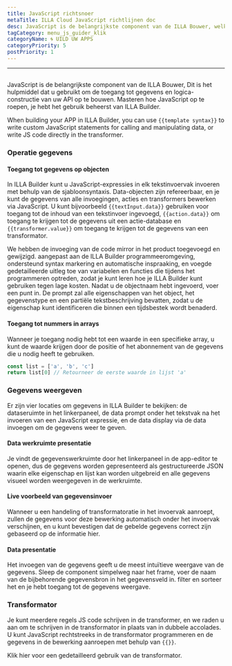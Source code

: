 ```yaml
---
title: JavaScript richtsnoer
metaTitle: ILLA Cloud JavaScript richtlijnen doc
desc: JavaScript is de belangrijkste component van de ILLA Bouwer, welke het hulpmiddel is dat u gebruikt om de toegang tot gegevens en logica-constructie van uw APP te bouwen
tagCategory: menu_js_guider_klik
categoryName: 🌀 UILD UW APPS
categoryPriority: 5
postPriority: 1
---
```


* * *

## <Heading hidden>JavaScript Guider</Heading>

JavaScript is de belangrijkste component van de ILLA Bouwer, Dit is het hulpmiddel dat u gebruikt om de toegang tot gegevens en logica-constructie van uw API op te bouwen. Masteren hoe JavaScript op te roepen, je hebt het gebruik beheerst van ILLA Builder.

When building your APP in ILLA Builder, you can use `{{template syntax}}` to write custom JavaScript statements for calling and manipulating data, or write JS code directly in the transformer.

### Operatie gegevens

#### Toegang tot gegevens op objecten

In ILLA Builder kunt u JavaScript-expressies in elk tekstinvoervak invoeren met behulp van de sjabloonsyntaxis. Data-objecten zijn refereerbaar, en je kunt de gegevens van alle invoegingen, acties en transformers bewerken via JavaScript. U kunt bijvoorbeeld `{{textInput.data}}` gebruiken voor toegang tot de inhoud van een tekstinvoer ingevoegd, `{{action.data}}` om toegang te krijgen tot de gegevens uit een actie-database en `{{transformer.value}}` om toegang te krijgen tot de gegevens van een transformator.

We hebben de invoeging van de code mirror in het product toegevoegd en gewijzigd. aangepast aan de ILLA Builder programmeeromgeving, ondersteund syntax markering en automatische inspraaking, en voegde gedetailleerde uitleg toe van variabelen en functies die tijdens het programmeren optreden, zodat je kunt leren hoe je ILLA Builder kunt gebruiken tegen lage kosten. Nadat u de objectnaam hebt ingevoerd, voer een punt in. De prompt zal alle eigenschappen van het object, het gegevenstype en een partiële tekstbeschrijving bevatten, zodat u de eigenschap kunt identificeren die binnen een tijdsbestek wordt benaderd.

#### Toegang tot nummers in arrays

Wanneer je toegang nodig hebt tot een waarde in een specifieke array, u kunt de waarde krijgen door de positie of het abonnement van de gegevens die u nodig heeft te gebruiken.

```javascript
const list = ['a', 'b', 'c']
return list[0] // Retourneer de eerste waarde in lijst 'a'
```

### Gegevens weergeven

Er zijn vier locaties om gegevens in ILLA Builder te bekijken: de dataseruimte in het linkerpaneel, de data prompt onder het tekstvak na het invoeren van een JavaScript expressie, en de data display via de data invoegen om de gegevens weer te geven.

#### Data werkruimte presentatie

Je vindt de gegevenswerkruimte door het linkerpaneel in de app-editor te openen, dus de gegevens worden gepresenteerd als gestructureerde JSON waarin elke eigenschap en lijst kan worden uitgebreid en alle gegevens visueel worden weergegeven in de werkruimte.

[//]: # "[图片]"

#### Live voorbeeld van gegevensinvoer

Wanneer u een handeling of transformatoratie in het invoervak aanroept, zullen de gegevens voor deze bewerking automatisch onder het invoervak verschijnen, en u kunt bevestigen dat de gebelde gegevens correct zijn gebaseerd op de informatie hier.

[//]: # "[图片]"

#### Data presentatie

Het invoegen van de gegevens geeft u de meest intuïtieve weergave van de gegevens. Sleep de component simpelweg naar het frame, voer de naam van de bijbehorende gegevensbron in het gegevensveld in. filter en sorteer het en je hebt toegang tot de gegevens weergave.

[//]: # "[图片]"

### Transformator

Je kunt meerdere regels JS code schrijven in de transformer, en we raden u aan om te schrijven in de transformator in plaats van in dubbele accolades. U kunt JavaScript rechtstreeks in de transformator programmeren en de gegevens in de bewerking aanroepen met behulp van `{{}}`.

Klik hier voor een gedetailleerd gebruik van de transformator.
